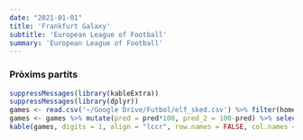 ```yaml
---
date: "2021-01-01"
title: 'Frankfurt Galaxy'
subtitle: 'European League of Football'
summary: 'European League of Football'
---
```

### Pròxims partits
```r
suppressMessages(library(kableExtra))
suppressMessages(library(dplyr))
games <- read.csv('~/Google Drive/Futbol/elf_sked.csv') %>% filter(home_team == 'Frankfurt Galaxy' | away_team == 'Frankfurt Galaxy')
games <- games %>% mutate(pred = pred*100, pred_2 = 100-pred) %>% select(home_team,pred,pred_2,away_team)
kable(games, digits = 1, align = "lccr", row.names = FALSE, col.names = c("Equip", "Guanyar", "Guanyar", "Equip")) %>% add_header_above(c("Local" = 2, "Visitant" = 2)) %>% column_spec(1, bold = T) %>% column_spec(4, bold = T)
```
